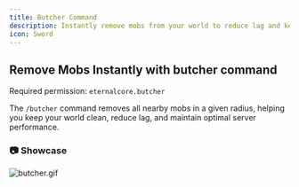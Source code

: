 ```yaml
---
title: Butcher Command
description: Instantly remove mobs from your world to reduce lag and keep it clean with the /butcher command.
icon: Sword
---
```


## Remove Mobs Instantly with butcher command
Required permission: `eternalcore.butcher`

The `/butcher` command removes all nearby mobs in a given radius, helping you keep your world clean, reduce lag, and maintain optimal server performance.

### 📷 Showcase
![butcher.gif](/docs/eternalcore/butcher.gif)

